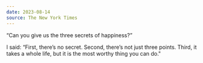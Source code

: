 ```yaml
---
date: 2023-08-14
source: The New York Times
---
```


“Can you give us the three secrets of happiness?”

I said: “First, there’s no secret. Second, there’s not just three points. Third, it takes a whole life, but it is the most worthy thing you can do."

